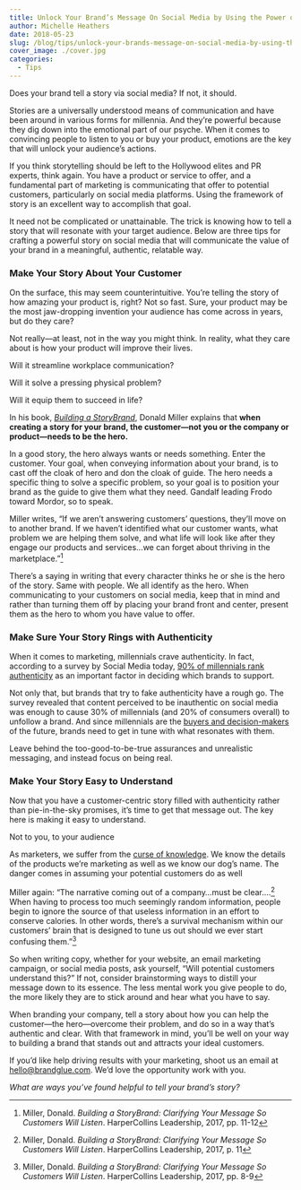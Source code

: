 ```yaml
---
title: Unlock Your Brand’s Message On Social Media by Using the Power of Story
author: Michelle Heathers
date: 2018-05-23
slug: /blog/tips/unlock-your-brands-message-on-social-media-by-using-the-power-of-story
cover_image: ./cover.jpg
categories:
  - Tips
---
```


Does your brand tell a story via social media? If not, it should.

Stories are a universally understood means of communication and have been
around in various forms for millennia. And they’re powerful because they dig
down into the emotional part of our psyche. When it comes to convincing people
to listen to you or buy your product, emotions are the key that will unlock
your audience’s actions.

If you think storytelling should be left to the Hollywood elites and PR
experts, think again. You have a product or service to offer, and a
fundamental part of marketing is communicating that offer to potential
customers, particularly on social media platforms. Using the framework of
story is an excellent way to accomplish that goal.

It need not be complicated or unattainable. The trick is knowing how to tell a
story that will resonate with your target audience. Below are three tips for
crafting a powerful story on social media that will communicate the value of
your brand in a meaningful, authentic, relatable way.

### Make Your Story About Your Customer

On the surface, this may seem counterintuitive. You’re telling the story of
how amazing your product is, right? Not so fast. Sure, your product may be the
most jaw-dropping invention your audience has come across in years, but do
they care?

Not really—at least, not in the way you might think. In reality, what they
care about is how your product will improve their lives.

Will it streamline workplace communication?

Will it solve a pressing physical problem?

Will it equip them to succeed in life?

In his book, [_Building a StoryBrand_][1], Donald Miller explains that **when
creating a story for your brand, the customer—not you or the company or
product—needs to be the hero.**

In a good story, the hero always wants or needs something. Enter the customer.
Your goal, when conveying information about your brand, is to cast off the
cloak of hero and don the cloak of guide. The hero needs a specific thing to
solve a specific problem, so your goal is to position your brand as the guide
to give them what they need. Gandalf leading Frodo toward Mordor, so to speak.

Miller writes, “If we aren’t answering customers’ questions, they’ll move on
to another brand. If we haven’t identified what our customer wants, what
problem we are helping them solve, and what life will look like after they
engage our products and services…we can forget about thriving in the
marketplace.”[^1]

There’s a saying in writing that every character thinks he or she is the hero
of the story. Same with people. We all identify as the hero. When
communicating to your customers on social media, keep that in mind and rather
than turning them off by placing your brand front and center, present them as
the hero to whom you have value to offer.

### Make Sure Your Story Rings with Authenticity

When it comes to marketing, millennials crave authenticity. In fact, according
to a survey by Social Media today, [90% of millennials rank authenticity][2] as an important factor in deciding which brands to support.

Not only that, but brands that try to fake authenticity have a rough go. The
survey revealed that content perceived to be inauthentic on social media was
enough to cause 30% of millennials (and 20% of consumers overall) to unfollow
a brand. And since millennials are the [buyers and decision-makers][3] of the future, brands need to get in tune with what resonates with them.

Leave behind the too-good-to-be-true assurances and unrealistic messaging, and
instead focus on being real.

### Make Your Story Easy to Understand

Now that you have a customer-centric story filled with authenticity rather
than pie-in-the-sky promises, it’s time to get that message out. The key here
is making it easy to understand.

Not to you, to your audience

As marketers, we suffer from the [curse of knowledge][4]. We know the details of the products we’re marketing as well as we know our dog’s name. The danger comes in assuming your potential customers do as well

Miller again: “The narrative coming out of a company…must be clear….[^2]
When having to process too much seemingly random information, people begin to
ignore the source of that useless information in an effort to conserve
calories. In other words, there’s a survival mechanism within our customers’
brain that is designed to tune us out should we ever start confusing them.”[^3]

So when writing copy, whether for your website, an email marketing campaign,
or social media posts, ask yourself, “Will potential customers understand
this?” If not, consider brainstorming ways to distill your message down to its
essence. The less mental work you give people to do, the more likely they are
to stick around and hear what you have to say.

When branding your company, tell a story about how you can help the
customer—the hero—overcome their problem, and do so in a way that’s authentic
and clear. With that framework in mind, you’ll be well on your way to building
a brand that stands out and attracts your ideal customers.

If you’d like help driving results with your marketing, shoot us an email at
hello@brandglue.com. We’d love the opportunity work with you.

_What are ways you’ve found helpful to tell your brand’s story?_

[^1]: Miller, Donald. _Building a StoryBrand: Clarifying Your Message So Customers Will Listen_. HarperCollins Leadership, 2017, pp. 11-12
[^2]: Miller, Donald. _Building a StoryBrand: Clarifying Your Message So Customers Will Listen_. HarperCollins Leadership, 2017, p. 11
[^3]: Miller, Donald. _Building a StoryBrand: Clarifying Your Message So Customers Will Listen_. HarperCollins Leadership, 2017, pp. 8-9

[1]: https://www.amazon.com/Building-StoryBrand-Clarify-Message-Customers/dp/0718033329/ref=sr_1_2?ie=UTF8&qid=1526339031&sr=8-2&keywords=building+a+storybrand
[2]: https://www.socialmediatoday.com/news/survey-finds-consumers-crave-authenticity-and-user-generated-content-deli/511360/
[3]: /blog/social-media/millennials-and-social-media-marketing-3-tips-for-b2bs-to-capture-future-buyers-today
[4]: https://en.wikipedia.org/wiki/Curse_of_knowledge
